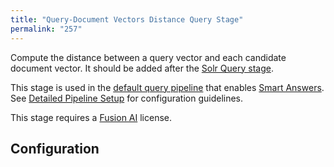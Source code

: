 ```yaml
---
title: "Query-Document Vectors Distance Query Stage"
permalink: "257"
---
```


Compute the distance between a query vector and each candidate document vector. It should be added after the [Solr Query stage](/fusion-server/4.2/265/solr-query-stage).

This stage is used in the [default query pipeline](/fusion-ai/4.2/461/smart-answers) that enables [Smart Answers](/how-to/684/faq-solution-part-2#default-pipelines). See [Detailed Pipeline Setup](/fusion-ai/4.2/509/smart-answers-detailed-pipeline-setup) for configuration guidelines.

This stage requires a [Fusion AI](/fusion-ai/4.2/428/fusion-ai) license.

## Configuration


<SchemaParamFields schema={schema}/>
